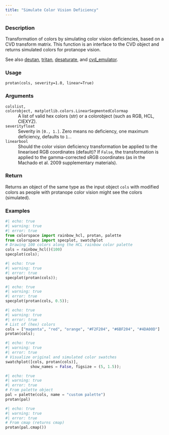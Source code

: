 ```yaml
---
title: "Simulate Color Vision Deficiency"
---
```


### Description

Transformation of colors by simulating color vision deficiencies, based on
a CVD transform matrix. This function is an interface to the CVD object and
returns simulated colors for protanope vision.

See also [deutan](colorspace.CVD.deutan.qmd), [tritan](colorspace.CVD.tritan.qmd), [desaturate](colorspace.CVD.desaturate.qmd), and
[cvd_emulator](colorspace.cvd_emulator.cvd_emulator.qmd).

### Usage

<pre><code class='language-python'>protan(cols, severity=1.0, linear=True)</code></pre>

### Arguments

<dl class="pyp-list param-list">
  <dt style = "white-space: nowrap; font-family: monospace; vertical-align: top">
   <code id="colorspace.CVD.protan:cols">cols</code><code class="argument-class">list, colorobject, matplotlib.colors.LinearSegmentedColormap</code>
  </dt>
 <dd>A list of valid hex colors (str)
or a colorobject (such as RGB, HCL, CIEXYZ).</dd>
  <dt style = "white-space: nowrap; font-family: monospace; vertical-align: top">
   <code id="colorspace.CVD.protan:severity">severity</code><code class="argument-class">float</code>
  </dt>
 <dd>Severity in `[0., 1.]`. Zero means no deficiency, one
maximum deficiency, defaults to `1.`.</dd>
  <dt style = "white-space: nowrap; font-family: monospace; vertical-align: top">
   <code id="colorspace.CVD.protan:linear">linear</code><code class="argument-class">bool</code>
  </dt>
 <dd>Should the color vision deficiency transformation be applied to the
linearised RGB coordinates (default)? If `False`, the transformation is applied to the
gamma-corrected sRGB coordinates (as in the Machado et al. 2009 supplementary materials).</dd>
</dl>

### Return

Returns an object of the same type as the input object
`cols` with modified colors as people with protanope color vision
might see the colors (simulated).

### Examples

```python
#| echo: true
#| warning: true
#| error: true
from colorspace import rainbow_hcl, protan, palette
from colorspace import specplot, swatchplot
# Drawing 100 colors along the HCL rainbow color palette
cols = rainbow_hcl()(100)
specplot(cols);
```

```python
#| echo: true
#| warning: true
#| error: true
specplot(protan(cols));
```

```python
#| echo: true
#| warning: true
#| error: true
specplot(protan(cols, 0.5));
```

```python
#| echo: true
#| warning: true
#| error: true
# List of (hex) colors
cols = ["magenta", "red", "orange", "#F2F204", "#6BF204", "#4DA00D"]
protan(cols);
```

```python
#| echo: true
#| warning: true
#| error: true
# Visualize original and simulated color swatches
swatchplot([cols, protan(cols)],
           show_names = False, figsize = (5, 1.5));
```

```python
#| echo: true
#| warning: true
#| error: true
# From palette object
pal = palette(cols, name = "custom palette")
protan(pal)
```

```python
#| echo: true
#| warning: true
#| error: true
# From cmap (returns cmap)
protan(pal.cmap())
```



